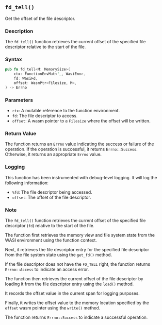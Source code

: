 ## `fd_tell()`

Get the offset of the file descriptor.

### Description

The `fd_tell()` function retrieves the current offset of the specified file descriptor relative to the start of the file.

### Syntax

```rust
pub fn fd_tell<M: MemorySize>(
    ctx: FunctionEnvMut<'_, WasiEnv>,
    fd: WasiFd,
    offset: WasmPtr<Filesize, M>,
) -> Errno
```

### Parameters

- `ctx`: A mutable reference to the function environment.
- `fd`: The file descriptor to access.
- `offset`: A wasm pointer to a `Filesize` where the offset will be written.

### Return Value

The function returns an `Errno` value indicating the success or failure of the operation. If the operation is successful, it returns `Errno::Success`. Otherwise, it returns an appropriate `Errno` value.

### Logging

This function has been instrumented with debug-level logging. It will log the following information:

- `%fd`: The file descriptor being accessed.
- `offset`: The offset of the file descriptor.

### Note

The `fd_tell()` function retrieves the current offset of the specified file descriptor (`fd`) relative to the start of the file.

The function first retrieves the memory view and file system state from the WASI environment using the function context.

Next, it retrieves the file descriptor entry for the specified file descriptor from the file system state using the `get_fd()` method.

If the file descriptor does not have the `FD_TELL` right, the function returns `Errno::Access` to indicate an access error.

The function then retrieves the current offset of the file descriptor by loading it from the file descriptor entry using the `load()` method.

It records the offset value in the current span for logging purposes.

Finally, it writes the offset value to the memory location specified by the `offset` wasm pointer using the `write()` method.

The function returns `Errno::Success` to indicate a successful operation.
